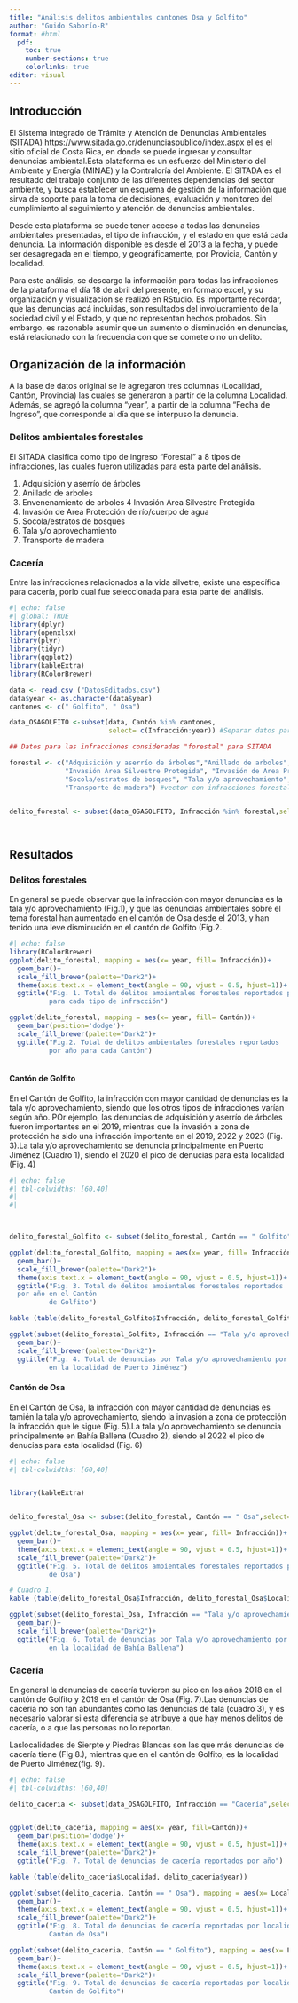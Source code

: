 ---
title: "Análisis delitos ambientales cantones Osa y Golfito"
author: "Guido Saborío-R"
format: #html
  pdf:
    toc: true
    number-sections: true
    colorlinks: true
editor: visual
---

## Introducción

El Sistema Integrado de Trámite y Atención de Denuncias Ambientales (SITADA) <https://www.sitada.go.cr/denunciaspublico/index.aspx> el es el sitio oficial de Costa Rica, en donde se puede ingresar y consultar denuncias ambiental.Esta plataforma es un esfuerzo del Ministerio del Ambiente y Energía (MINAE) y la Contraloría del Ambiente. El SITADA es el resultado del trabajo conjunto de las diferentes dependencias del sector ambiente, y busca establecer un esquema de gestión de la información que sirva de soporte para la toma de decisiones, evaluación y monitoreo del cumplimiento al seguimiento y atención de denuncias ambientales.

Desde esta plataforma se puede tener acceso a todas las denuncias ambientales presentadas, el tipo de infracción, y el estado en que está cada denuncia. La información disponible es desde el 2013 a la fecha, y puede ser desagregada en el tiempo, y geográficamente, por Provicia, Cantón y localidad. 

Para este análisis, se descargo la información para todas las infracciones de la plataforma el día 18 de abril del presente, en formato excel, y su organización y visualización se realizó en RStudio. Es importante recordar, que las denuncias acá incluidas, son resultados del involucramiento de la sociedad civíl y el Estado, y que no representan hechos probados. Sin embargo, es razonable asumir que un aumento o disminución en denuncias, está relacionado con la frecuencia con que se comete o no un delito. 


## Organización de la información

A la base de datos original se le agregaron tres columnas (Localidad, Cantón, Provincia) las cuales se generaron a partir de la columna Localidad. Además, se agregó la columna "year", a partir de la columna "Fecha de Ingreso", que corresponde al día que se interpuso la denuncia. 

### Delitos ambientales forestales

El SITADA clasifica como tipo de ingreso "Forestal" a 8 tipos de infracciones, las cuales fueron utilizadas para esta parte del análisis.

1. Adquisición y aserrío de árboles
2. Anillado de arboles
3. Envenenamiento de arboles
4 Invasión Area Silvestre Protegida 
5. Invasión de Area Protección de río/cuerpo de agua
6. Socola/estratos de bosques
7. Tala y/o aprovechamiento 
8. Transporte de madera


### Cacería

Entre las infracciones relacionados a la vida silvetre, existe una específica para cacería, porlo cual fue seleccionada para esta parte del análisis. 

```{r message=FALSE, warning=FALSE}
#| echo: false
#| global: TRUE
library(dplyr)
library(openxlsx)
library(plyr)
library(tidyr)
library(ggplot2)
library(kableExtra)
library(RColorBrewer)

data <- read.csv ("DatosEditados.csv")
data$year <- as.character(data$year)
cantones <- c(" Golfito", " Osa")

data_OSAGOLFITO <-subset(data, Cantón %in% cantones,
                         select= c(Infracción:year)) #Separar datos para Golfito y Osa

## Datos para las infracciones consideradas "forestal" para SITADA

forestal <- c("Adquisición y aserrío de árboles","Anillado de arboles","Envenenamiento de arboles",
              "Invasión Area Silvestre Protegida", "Invasión de Area Protección de río/cuerpo de agua", 
              "Socola/estratos de bosques", "Tala y/o aprovechamiento", 
              "Transporte de madera") #vector con infracciones forestales


delito_forestal <- subset(data_OSAGOLFITO, Infracción %in% forestal,select= c(Infracción:year))




```

## Resultados

### Delitos forestales

En general se puede observar que la infracción con mayor denuncias es la tala y/o aprovechamiento (Fig.1), y que las denuncias ambientales sobre el tema forestal han aumentado en el cantón de Osa desde el 2013, y han tenido una leve disminución en el cantón de Golfito (Fig.2. 


```{r}
#| echo: false
library(RColorBrewer)
ggplot(delito_forestal, mapping = aes(x= year, fill= Infracción))+
  geom_bar()+
  scale_fill_brewer(palette="Dark2")+
  theme(axis.text.x = element_text(angle = 90, vjust = 0.5, hjust=1))+
  ggtitle("Fig. 1. Total de delitos ambientales forestales reportados por año, 
          para cada tipo de infracción")

ggplot(delito_forestal, mapping = aes(x= year, fill= Cantón))+
  geom_bar(position='dodge')+
  scale_fill_brewer(palette="Dark2")+
  ggtitle("Fig.2. Total de delitos ambientales forestales reportados 
          por año para cada Cantón")



```

#### Cantón de Golfito

En el Cantón de Golfito, la infracción con mayor cantidad de denuncias es la tala y/o aprovechamiento, siendo que los otros tipos de infracciones varían según año. POr ejemplo, las denuncias de adquisición y aserrío de árboles fueron importantes en el 2019, mientras que la invasión a zona de protección ha sido una infracción importante en el 2019, 2022 y 2023 (Fig. 3).La tala y/o aprovechamiento se denuncia principalmente en Puerto Jiménez (Cuadro 1), siendo el 2020 el pico de denucias para esta localidad (Fig. 4)

```{r  message=FALSE, warning=FALSE}
#| echo: false
#| tbl-colwidths: [60,40]
#| 
#| 



delito_forestal_Golfito <- subset(delito_forestal, Cantón == " Golfito",select= c(Infracción:year))

ggplot(delito_forestal_Golfito, mapping = aes(x= year, fill= Infracción))+
  geom_bar()+
  scale_fill_brewer(palette="Dark2")+
  theme(axis.text.x = element_text(angle = 90, vjust = 0.5, hjust=1))+
  ggtitle("Fig. 3. Total de delitos ambientales forestales reportados 
  por año en el Cantón 
          de Golfito")

kable (table(delito_forestal_Golfito$Infracción, delito_forestal_Golfito$Localidad))

ggplot(subset(delito_forestal_Golfito, Infracción == "Tala y/o aprovechamiento" & Localidad == "Puerto Jimenez"), mapping = aes(x= year))+
  geom_bar()+
  scale_fill_brewer(palette="Dark2")+
  ggtitle("Fig. 4. Total de denuncias por Tala y/o aprovechamiento por año 
          en la localidad de Puerto Jiménez")

```

#### Cantón de Osa

En el Cantón de Osa, la infracción con mayor cantidad de denuncias es tamién la tala y/o aprovechamiento, siendo la invasión a zona de protección la infracción que le sigue (Fig. 5).La tala y/o aprovechamiento se denuncia principalmente en Bahía Ballena (Cuadro 2), siendo el 2022 el pico de denucias para esta localidad (Fig. 6)


```{r  message=FALSE, warning=FALSE}
#| echo: false
#| tbl-colwidths: [60,40]


library(kableExtra)


delito_forestal_Osa <- subset(delito_forestal, Cantón == " Osa",select= c(Infracción:year))

ggplot(delito_forestal_Osa, mapping = aes(x= year, fill= Infracción))+
  geom_bar()+
  theme(axis.text.x = element_text(angle = 90, vjust = 0.5, hjust=1))+
  scale_fill_brewer(palette="Dark2")+
  ggtitle("Fig. 5. Total de delitos ambientales forestales reportados por año en el Cantón 
          de Osa")

# Cuadro 1.
kable (table(delito_forestal_Osa$Infracción, delito_forestal_Osa$Localidad))

ggplot(subset(delito_forestal_Osa, Infracción == "Tala y/o aprovechamiento" & Localidad == "Bahia Ballena"), mapping = aes(x= year))+
  geom_bar()+
  scale_fill_brewer(palette="Dark2")+
  ggtitle("Fig. 6. Total de denuncias por Tala y/o aprovechamiento por año 
          en la localidad de Bahía Ballena")

```

### Cacería

En general la denuncias de cacería tuvieron su pico en los años 2018 en el cantón de Golfito y 2019 en el cantón de Osa (Fig. 7).Las denuncias de cacería no son tan abundantes como las denuncias de tala (cuadro 3), y es necesario valorar si esta diferencia se atribuye a que hay menos delitos de cacería, o a que las personas no lo reportan. 

Laslocalidades de Sierpte y Piedras Blancas son las que más denuncias de cacería tiene (Fig 8.), mientras que en el cantón de Golfito, es la localidad de Puerto Jiménez(fig. 9). 


```{r  message=FALSE, warning=FALSE}
#| echo: false
#| tbl-colwidths: [60,40]

delito_caceria <- subset(data_OSAGOLFITO, Infracción == "Cacería",select= c(Infracción:year))


ggplot(delito_caceria, mapping = aes(x= year, fill=Cantón))+
  geom_bar(position='dodge')+
  theme(axis.text.x = element_text(angle = 90, vjust = 0.5, hjust=1))+
  scale_fill_brewer(palette="Dark2")+
  ggtitle("Fig. 7. Total de denuncias de cacería reportados por año")

kable (table(delito_caceria$Localidad, delito_caceria$year))

ggplot(subset(delito_caceria, Cantón == " Osa"), mapping = aes(x= Localidad))+
  geom_bar()+
  theme(axis.text.x = element_text(angle = 90, vjust = 0.5, hjust=1))+
  scale_fill_brewer(palette="Dark2")+
  ggtitle("Fig. 8. Total de denuncias de cacería reportadas por localidad, 
          Cantón de Osa")

ggplot(subset(delito_caceria, Cantón == " Golfito"), mapping = aes(x= Localidad))+
  geom_bar()+
  theme(axis.text.x = element_text(angle = 90, vjust = 0.5, hjust=1))+
  scale_fill_brewer(palette="Dark2")+
  ggtitle("Fig. 9. Total de denuncias de cacería reportadas por localidad, 
          Cantón de Golfito")

```

